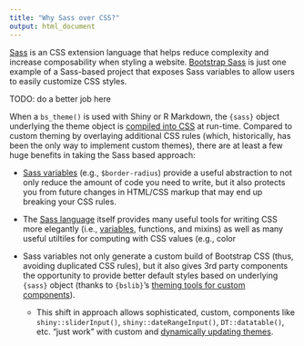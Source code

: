 ```yaml
---
title: "Why Sass over CSS?"
output: html_document
---
```


[Sass](https://sass-lang.com/) is an CSS extension language that helps reduce complexity and increase composability when styling a website. [Bootstrap Sass]() is just one example of a Sass-based project that exposes Sass variables to allow users to easily customize CSS styles. 


TODO: do a better job here

When a `bs_theme()` is used with Shiny or R Markdown, the `{sass}` object underlying the theme object is [compiled into CSS](https://rstudio.github.io/sass/articles/sass.html#why) at run-time. Compared to custom theming by overlaying additional CSS rules (which, historically, has been the only way to implement custom themes), there are at least a few huge benefits in taking the Sass based approach:

* [Sass variables](variables.html) (e.g., `$border-radius`) provide a useful abstraction to not only reduce the amount of code you need to write, but it also protects you from future changes in HTML/CSS markup that may end up breaking your CSS rules.

* The [Sass language](https://sass-lang.com) itself provides many useful tools for writing CSS more elegantly (i.e., [variables](https://sass-lang.com/documentation/variables), functions, and mixins) as well as many useful utiltiles for computing with CSS values (e.g., color

* Sass variables not only generate a custom build of Bootstrap CSS (thus, avoiding duplicated CSS rules), but it also gives 3rd party components the opportunity to provide better default styles based on underlying `{sass}` object (thanks to `{bslib}`'s [theming tools for custom components](#custom-components)). 
    * This shift in approach allows sophisticated, custom, components like `shiny::sliderInput()`, `shiny::dateRangeInput()`, `DT::datatable()`, etc. "just work" with custom and [dynamically updating themes](#dynamic-shiny).
